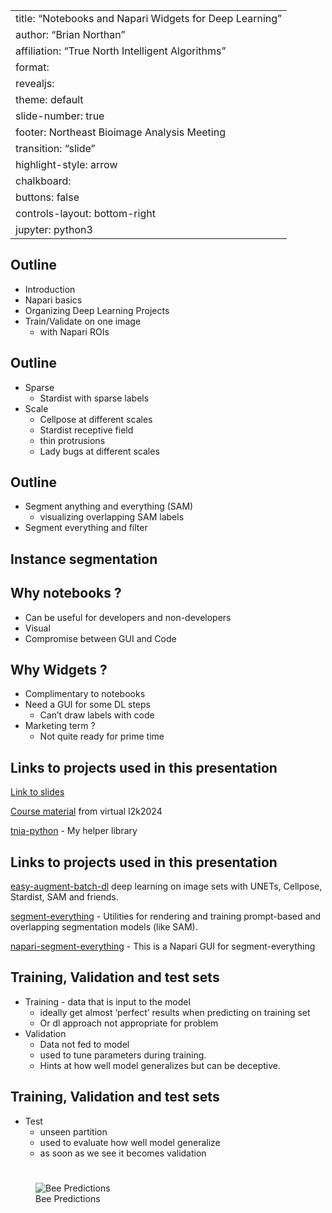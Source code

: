 
---
title: "Notebooks and Napari Widgets for Deep Learning"
author: "Brian Northan"
affiliation: "True North Intelligent Algorithms"
format:
  revealjs:
          theme: default
          slide-number: true
          footer: Northeast Bioimage Analysis Meeting
          transition: "slide"
          highlight-style: arrow
          chalkboard: 
              buttons: false
          controls-layout: bottom-right
jupyter: python3
---
## Outline

* Introduction
* Napari basics
* Organizing Deep Learning Projects
* Train/Validate on one image
    * with Napari ROIs

## Outline

* Sparse
    * Stardist with sparse labels
* Scale
    * Cellpose at different scales
    * Stardist receptive field
    * thin protrusions
    * Lady bugs at different scales

## Outline

* Segment anything and everything (SAM)
    * visualizing overlapping SAM labels
* Segment everything and filter

## Instance segmentation

## Why notebooks ? 

* Can be useful for developers and non-developers
* Visual
* Compromise between GUI and Code

## Why Widgets ?

* Complimentary to notebooks
* Need a GUI for some DL steps 
    * Can't draw labels with code
* Marketing term ?
    * Not quite ready for prime time

## Links to projects used in this presentation 

[Link to slides](https://github.com/True-North-Intelligent-Algorithms/notebooks-and-napari-widgets-for-dl-quarto)

[Course material](https://true-north-intelligent-algorithms.github.io/notebooks-and-napari-widgets-for-dl/intro.html) from virtual I2k2024

[tnia-python](https://github.com/True-North-Intelligent-Algorithms/tnia-python) - My helper library


## Links to projects used in this presentation

[easy-augment-batch-dl](https://github.com/True-North-Intelligent-Algorithms/napari-easy-augment-batch-dl) deep learning on image sets with UNETs, Cellpose, Stardist, SAM and friends.

[segment-everything](https://github.com/True-North-Intelligent-Algorithms/segment-everything) - Utilities for rendering and training prompt-based and overlapping segmentation models (like SAM).  

[napari-segment-everything](https://github.com/True-North-Intelligent-Algorithms/napari-segment-everything) - This is a Napari GUI for segment-everything

## Training, Validation and test sets

* Training - data that is input to the model
    * ideally get almost 'perfect' results when predicting on training set
    * Or dl approach not appropriate for problem
* Validation 
    * Data not fed to model
    * used to tune parameters during training.  
    * Hints at how well model generalizes but can be deceptive. 

## Training, Validation and test sets
* Test 
    * unseen partition 
    * used to evaluate how well model generalize
    * as soon as we see it becomes validation

# 
![Bee Predictions](./bee-predictions.png)


